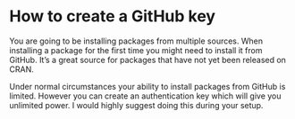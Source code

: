# How to create a GitHub key

You are going to be installing packages from multiple sources. When installing a package for the first time you might need to install it from GitHub. It's a great source for packages that have not yet been released on CRAN. 

Under normal circumstances your ability to install packages from GitHub is limited. However you can create an authentication key which will give you unlimited power. I would highly suggest doing this during your setup.




